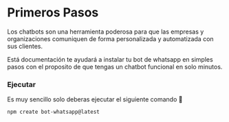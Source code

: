 
# Primeros Pasos

Los chatbots son una herramienta poderosa para que las empresas y
organizaciones comuniquen de forma personalizada y automatizada con sus clientes.

Está documentación te ayudará a instalar tu bot de whatsapp en simples pasos con el proposito de
que tengas un chatbot funcional en solo minutos.

### Ejecutar

Es muy sencillo solo deberas ejecutar el siguiente comando 🚀

```shell
npm create bot-whatsapp@latest
```

<div class="my-4 w-full">
    <img
        class="w-full"
        src="https://camo.githubusercontent.com/97cd563fb448c72cc50dd60d71e85d269e5b1c738473d56fee6e023e1e0723bb/68747470733a2f2f692e67697068792e636f6d2f6d656469612f6e744d74365476616c70737454497837416b2f67697068792e77656270"
        alt=""
    />
</div>

<Collaborators />
